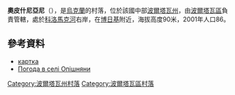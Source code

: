 {{coord|49|38|27|N|34|46|40|E|scale:100000_region:UA|display=title}}

'''奧皮什尼亞尼'''（{{lang-uk|Опішняни}}），是[[烏克蘭|烏克蘭]]的村落，位於該國中部[[波爾塔瓦州|波爾塔瓦州]]，由[[波爾塔瓦區|波爾塔瓦區]]負責管轄，處於[[科洛馬克河|科洛馬克河]]右岸，在[[博日基_(波爾塔瓦區)|博日基]]附近，海拔高度90米，2001年人口86。

==參考資料==
*[http://gska2.rada.gov.ua/pls/z7502/A005?rdat1=20.11.2007&rf7571=26480 картка]{{dead link|date=2017年12月 |bot=InternetArchiveBot |fix-attempted=yes }}
* [http://weather.in.ua/ua/poltavskaja/19011 Погода в селі Опішняни] {{Wayback|url=http://weather.in.ua/ua/poltavskaja/19011 |date=20200923233557 }}

{{DEFAULTSORT:Опішняни}}
[[Category:波爾塔瓦州村落|Category:波爾塔瓦州村落]]
[[Category:波爾塔瓦區村落|Category:波爾塔瓦區村落]]


{{Poltava-geo-stub}}